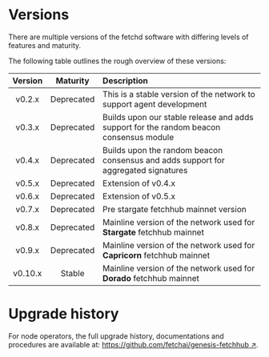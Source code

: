 # Versions

There are multiple versions of the fetchd software with differing levels of features and maturity.

The following table outlines the rough overview of these versions:

| Version      | Maturity   | Description                                                                             |
| :----------: | :--------: | :---------------------------------------------------------------------------------------|
| v0.2.x       | Deprecated | This is a stable version of the network to support agent development                    |
| v0.3.x       | Deprecated | Builds upon our stable release and adds support for the random beacon consensus module  |
| v0.4.x       | Deprecated | Builds upon the random beacon consensus and adds support for aggregated signatures      |
| v0.5.x       | Deprecated | Extension of v0.4.x                                                                     |
| v0.6.x       | Deprecated | Extension of v0.5.x                                                                     |
| v0.7.x       | Deprecated | Pre stargate fetchhub mainnet version                                                   |
| v0.8.x       | Deprecated | Mainline version of the network used for **Stargate** fetchhub mainnet                  |
| v0.9.x       | Deprecated | Mainline version of the network used for **Capricorn** fetchhub mainnet                 |
| v0.10.x      | Stable     | Mainline version of the network used for **Dorado** fetchhub mainnet                    |

# Upgrade history

For node operators, the full upgrade history, documentations and procedures are available at: [https://github.com/fetchai/genesis-fetchhub ↗️](https://github.com/fetchai/genesis-fetchhub).
